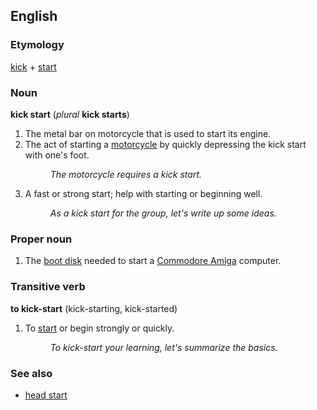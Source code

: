 ==English==
===Etymology===
[[kick]] + [[start]]

===Noun===
'''kick start''' (''plural'' '''kick starts''')

#The metal bar on motorcycle that is used to start its engine.
#The act of starting a [[motorcycle]] by quickly depressing the kick start with one's foot.
#:''The motorcycle requires a kick start.''
#A fast or strong start; help with starting or beginning well.
#:''As a kick start for the group, let's write up some ideas.''

===Proper noun===
<!--How is this capitalised if it is a proper noun?  Kick Start?  Kick start?-->

#The [[boot disk]] needed to start a [[w:Amiga|Commodore Amiga]] computer.

===Transitive verb===
'''to kick-start''' (kick-starting, kick-started)

#To [[start]] or begin strongly or quickly.
#:''To kick-start your learning, let's summarize the basics.''

===See also===
*[[head start]]